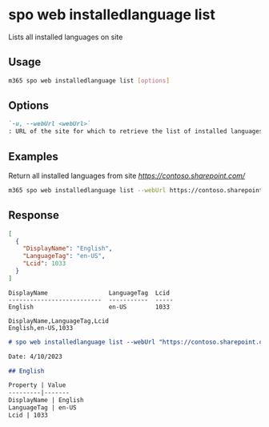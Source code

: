 
# spo web installedlanguage list

Lists all installed languages on site

## Usage

```sh
m365 spo web installedlanguage list [options]
```

## Options

```md defintion-list
`-u, --webUrl <webUrl>`
: URL of the site for which to retrieve the list of installed languages
```

<Global />

## Examples

Return all installed languages from site _https://contoso.sharepoint.com/_

```sh
m365 spo web installedlanguage list --webUrl https://contoso.sharepoint.com
```

## Response

<Tabs>
  <TabItem value="JSON">

  ```json
  [ 
    {
      "DisplayName": "English",
      "LanguageTag": "en-US",
      "Lcid": 1033
    }
  ]
  ```

  </TabItem>
  <TabItem value="Text">

  ```text
  DisplayName                 LanguageTag  Lcid
  --------------------------  -----------  -----
  English                     en-US        1033
  ```

  </TabItem>
  <TabItem value="CSV">

  ```csv
  DisplayName,LanguageTag,Lcid
  English,en-US,1033
  ```

  </TabItem>
  <TabItem value="Markdown">

  ```md
  # spo web installedlanguage list --webUrl "https://contoso.sharepoint.com"

  Date: 4/10/2023

  ## English

  Property | Value
  ---------|-------
  DisplayName | English
  LanguageTag | en-US
  Lcid | 1033   
  ```

  </TabItem>
</Tabs>

